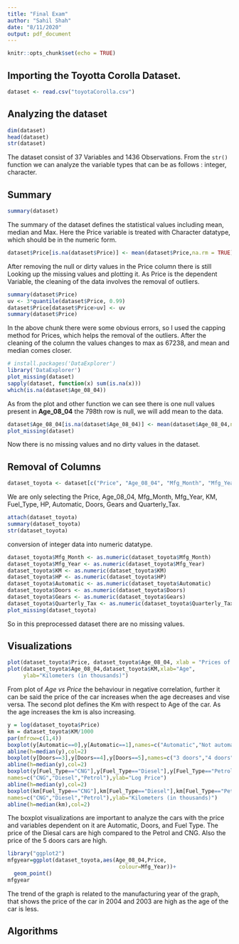 ```yaml
---
title: "Final Exam"
author: "Sahil Shah"
date: "8/11/2020"
output: pdf_document
---
```


```r
knitr::opts_chunk$set(echo = TRUE)
```

## Importing the Toyotta Corolla Dataset.

```r
dataset <- read.csv("toyotaCorolla.csv")
```

## Analyzing the dataset

```r
dim(dataset)
head(dataset)
str(dataset)
```

The dataset consist of 37 Variables and 1436 Observations. From the `str()` function we can analyze the variable types that can be as follows : integer, character.

## Summary

```r
summary(dataset)
```

The summary of the dataset defines the statistical values including mean, median and Max. Here the Price variable is treated with Character datatype, which should be in the numeric form.

```r
dataset$Price[is.na(dataset$Price)] <- mean(dataset$Price,na.rm = TRUE)
```

After removing the null or dirty values in the Price column there is still 
Looking up the missing values and plotting it. As Price is the dependent Variable, the cleaning of the data involves the removal of outliers. 

```r
summary(dataset$Price)
uv <- 3*quantile(dataset$Price, 0.99)
dataset$Price[dataset$Price>uv] <- uv
summary(dataset$Price)
```
In the above chunk there were some obvious errors, so I used the capping method for Prices, which helps the removal of the outliers. After the cleaning of the column the values changes to max as 67238, and mean and median comes closer.

```r
# install.packages('DataExplorer')
library('DataExplorer')
plot_missing(dataset)
sapply(dataset, function(x) sum(is.na(x)))
which(is.na(dataset$Age_08_04))
```

As from the plot and other function we can see there is one null values present in **Age_08_04** the 798th row is null, we will add mean to the data.

```r
dataset$Age_08_04[is.na(dataset$Age_08_04)] <- mean(dataset$Age_08_04,na.rm = TRUE)
plot_missing(dataset)
```

Now there is no missing values and no dirty values in the dataset.

## Removal of Columns

```r
dataset_toyota <- dataset[c("Price", "Age_08_04", "Mfg_Month", "Mfg_Year", "KM", "Fuel_Type", "HP", "Automatic", "Doors", "Gears", "Quarterly_Tax")]
```

We are only selecting the Price, Age_08_04, Mfg_Month, Mfg_Year, KM, Fuel_Type,
HP, Automatic, Doors, Gears and Quarterly_Tax.

```r
attach(dataset_toyota)
summary(dataset_toyota)
str(dataset_toyota)
```

conversion of integer data into numeric datatype.

```r
dataset_toyota$Mfg_Month <- as.numeric(dataset_toyota$Mfg_Month)
dataset_toyota$Mfg_Year <- as.numeric(dataset_toyota$Mfg_Year)
dataset_toyota$KM <- as.numeric(dataset_toyota$KM)
dataset_toyota$HP <- as.numeric(dataset_toyota$HP)
dataset_toyota$Automatic <- as.numeric(dataset_toyota$Automatic)
dataset_toyota$Doors <- as.numeric(dataset_toyota$Doors)
dataset_toyota$Gears <- as.numeric(dataset_toyota$Gears)
dataset_toyota$Quarterly_Tax <- as.numeric(dataset_toyota$Quarterly_Tax)
plot_missing(dataset_toyota)
```

So in this preprocessed dataset there are no missing values.

## Visualizations

```r
plot(dataset_toyota$Price, dataset_toyota$Age_08_04, xlab = "Prices of the Car", ylab = "Age of the Car", main = "Age vs Price")
plot(dataset_toyota$Age_08_04,dataset_toyota$KM,xlab="Age",
     ylab="Kilometers (in thousands)")
```

From plot of *Age vs Price* the behaviour in negative correlation, further it can be said the price of the car increases when the age decreases and vise versa. The second plot defines the Km with respect to Age of the car. As the age increases the km is also increasing.

```r
y = log(dataset_toyota$Price)
km = dataset_toyota$KM/1000
par(mfrow=c(1,4))
boxplot(y[Automatic==0],y[Automatic==1],names=c("Automatic","Not automatic"),ylab="Log Price")
abline(h=median(y),col=2)
boxplot(y[Doors==3],y[Doors==4],y[Doors==5],names=c("3 doors","4 doors","5 doors"),ylab="Log Price")
abline(h=median(y),col=2)
boxplot(y[Fuel_Type=="CNG"],y[Fuel_Type=="Diesel"],y[Fuel_Type=="Petrol"],
names=c("CNG","Diesel","Petrol"),ylab="Log Price")
abline(h=median(y),col=2)
boxplot(km[Fuel_Type=="CNG"],km[Fuel_Type=="Diesel"],km[Fuel_Type=="Petrol"],
names=c("CNG","Diesel","Petrol"),ylab="Kilometers (in thousands)")
abline(h=median(km),col=2)
```
The boxplot visualizations are important to analyze the cars with the price and variables dependent on it are Automatic, Doors, and Fuel Type. The price of the Diesal cars are high compared to the Petrol and CNG. Also the price of the 5 doors cars are high.

```r
library("ggplot2")
mfgyear=ggplot(dataset_toyota,aes(Age_08_04,Price,
                                   colour=Mfg_Year))+
  geom_point()
mfgyear
```

The trend of the graph is related to the manufacturing year of the graph, that shows the price of the car in 2004 and 2003 are high as the age of the car is less.

## Algorithms

